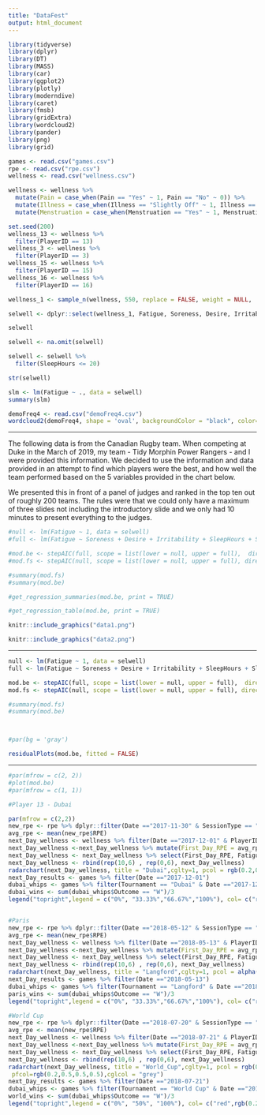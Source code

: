 ```yaml
---
title: "DataFest"
output: html_document
---
```



```r
library(tidyverse)
library(dplyr)
library(DT)
library(MASS)
library(car)
library(ggplot2)
library(plotly)
library(moderndive)
library(caret)
library(fmsb)
library(gridExtra)
library(wordcloud2)
library(pander)
library(png)
library(grid)
```

```r
games <- read.csv("games.csv")
rpe <- read.csv("rpe.csv")
wellness <- read.csv("wellness.csv")

wellness <- wellness %>% 
  mutate(Pain = case_when(Pain == "Yes" ~ 1, Pain == "No" ~ 0)) %>% 
  mutate(Illness = case_when(Illness == "Slightly Off" ~ 1, Illness == "No" ~ 0)) %>%
  mutate(Menstruation = case_when(Menstruation == "Yes" ~ 1, Menstruation == "No" ~ 0))
```

```r
set.seed(200)
wellness_13 <- wellness %>% 
  filter(PlayerID == 13)
wellness_3 <- wellness %>%
  filter(PlayerID == 3)
wellness_15 <- wellness %>% 
  filter(PlayerID == 15)
wellness_16 <- wellness %>%
  filter(PlayerID == 16)
```

```r
wellness_1 <- sample_n(wellness, 550, replace = FALSE, weight = NULL, .env = NULL)

selwell <- dplyr::select(wellness_1, Fatigue, Soreness, Desire, Irritability, SleepHours, SleepQuality, Pain, Illness, Menstruation)

selwell

selwell <- na.omit(selwell)

selwell <- selwell %>% 
  filter(SleepHours <= 20)

str(selwell)

slm <- lm(Fatigue ~ ., data = selwell)
summary(slm)
```


```r
demoFreq4 <- read.csv("demoFreq4.csv")
wordcloud2(demoFreq4, shape = 'oval', backgroundColor = "black", color=rep_len( c("red","white"), nrow(demoFreq) ), size = 0.7)
```

---

The following data is from the Canadian Rugby team. When competing at Duke in the March of 2019, my team - Tidy Morphin Power Rangers - and I were provided this information. We decided to use the information and data provided in an attempt to find which players were the best, and how well the team performed based on the 5 variables provided in the chart below.

We presented this in front of a panel of judges and ranked in the top ten out of roughly 200 teams. The rules were that we could only have a maximum of three slides not including the introductory slide and we only had 10 minutes to present everything to the judges. 


```r
#null <- lm(Fatigue ~ 1, data = selwell)
#full <- lm(Fatigue ~ Soreness + Desire + Irritability + SleepHours + SleepQuality, #data = selwell)

#mod.be <- stepAIC(full, scope = list(lower = null, upper = full),  direction = "backward")
#mod.fs <- stepAIC(null, scope = list(lower = null, upper = full), direction = "forward")

#summary(mod.fs)
#summary(mod.be)

#get_regression_summaries(mod.be, print = TRUE)

#get_regression_table(mod.be, print = TRUE)
```

```r

knitr::include_graphics("data1.png")

```

```r

knitr::include_graphics("data2.png")

```

---


```r
null <- lm(Fatigue ~ 1, data = selwell)
full <- lm(Fatigue ~ Soreness + Desire + Irritability + SleepHours + SleepQuality, data = selwell)

mod.be <- stepAIC(full, scope = list(lower = null, upper = full),  direction = "backward")
mod.fs <- stepAIC(null, scope = list(lower = null, upper = full), direction = "forward")

#summary(mod.fs)
#summary(mod.be)



#par(bg = 'gray')

residualPlots(mod.be, fitted = FALSE)
```

---


```r
#par(mfrow = c(2, 2))
#plot(mod.be)
#par(mfrow = c(1, 1))
```

```r

#Player 13 - Dubai

par(mfrow = c(2,2))
new_rpe <- rpe %>% dplyr::filter(Date =="2017-11-30" & SessionType == "Game")
avg_rpe <- mean(new_rpe$RPE)
next_Day_wellness <- wellness %>% filter(Date =="2017-12-01" & PlayerID == "13")
next_Day_wellness <-next_Day_wellness %>% mutate(First_Day_RPE = avg_rpe)
next_Day_wellness <- next_Day_wellness %>% select(First_Day_RPE, Fatigue, Soreness, Desire, Irritability,SleepQuality)
next_Day_wellness <- rbind(rep(10,6) , rep(0,6), next_Day_wellness)
radarchart(next_Day_wellness, title = "Dubai",cglty=1, pcol = rgb(0.2,0.5,0.5,0.9) , pfcol=rgb(0.2,0.5,0.5,0.5),cglcol = "grey")
next_Day_results <- games %>% filter(Date =="2017-12-01")
dubai_whips <- games %>% filter(Tournament == "Dubai" & Date =="2017-12-01" ) 
dubai_wins <- sum(dubai_whips$Outcome == "W")/3
legend("topright",legend = c("0%", "33.33%","66.67%","100%"), col= c("red",rgb(0.2,0.5,0.5),"yellow", "purple"), title = "Winning_Percentage", box.lty=0, bty = "n", lty = 1)


#Paris
new_rpe <- rpe %>% dplyr::filter(Date =="2018-05-12" & SessionType == "Game")
avg_rpe <- mean(new_rpe$RPE)
next_Day_wellness <- wellness %>% filter(Date =="2018-05-13" & PlayerID == "13")
next_Day_wellness <-next_Day_wellness %>% mutate(First_Day_RPE = avg_rpe)
next_Day_wellness <- next_Day_wellness %>% select(First_Day_RPE, Fatigue, Soreness, Desire, Irritability,SleepQuality)
next_Day_wellness <- rbind(rep(10,6) , rep(0,6), next_Day_wellness)
radarchart(next_Day_wellness, title = "Langford",cglty=1, pcol = alpha("yellow",.9), pfcol= alpha("yellow",.5),cglcol = "grey")
next_Day_results <- games %>% filter(Date =="2018-05-13")
dubai_whips <- games %>% filter(Tournament == "Langford" & Date =="2018-05-13" ) 
paris_wins <- sum(dubai_whips$Outcome == "W")/3
legend("topright",legend = c("0%", "33.33%","66.67%","100%"), col= c("red", rgb(0.2,0.5,0.5),"yellow", "purple"), title = "Winning_Percentage", box.lty=0, bty = "n", lty = 1)

#World Cup 
new_rpe <- rpe %>% dplyr::filter(Date =="2018-07-20" & SessionType == "Game")
avg_rpe <- mean(new_rpe$RPE)
next_Day_wellness <- wellness %>% filter(Date =="2018-07-21" & PlayerID == "13")
next_Day_wellness <-next_Day_wellness %>% mutate(First_Day_RPE = avg_rpe)
next_Day_wellness <- next_Day_wellness %>% select(First_Day_RPE, Fatigue, Soreness, Desire, Irritability,SleepQuality)
next_Day_wellness <- rbind(rep(10,6) , rep(0,6), next_Day_wellness)
radarchart(next_Day_wellness, title = "World_Cup",cglty=1, pcol = rgb(0.2,0.5,0.5,0.9) ,
 pfcol=rgb(0.2,0.5,0.5,0.5),cglcol = "grey")
next_Day_results <- games %>% filter(Date =="2018-07-21")
dubai_whips <- games %>% filter(Tournament == "World Cup" & Date =="2018-07-21" ) 
world_wins <- sum(dubai_whips$Outcome == "W")/3
legend("topright",legend = c("0%", "50%", "100%"), col= c("red",rgb(0.2,0.5,0.5),"yellow"), title = "Winning_Percentage", box.lty=0, bty = "n", lty = 1)

```

